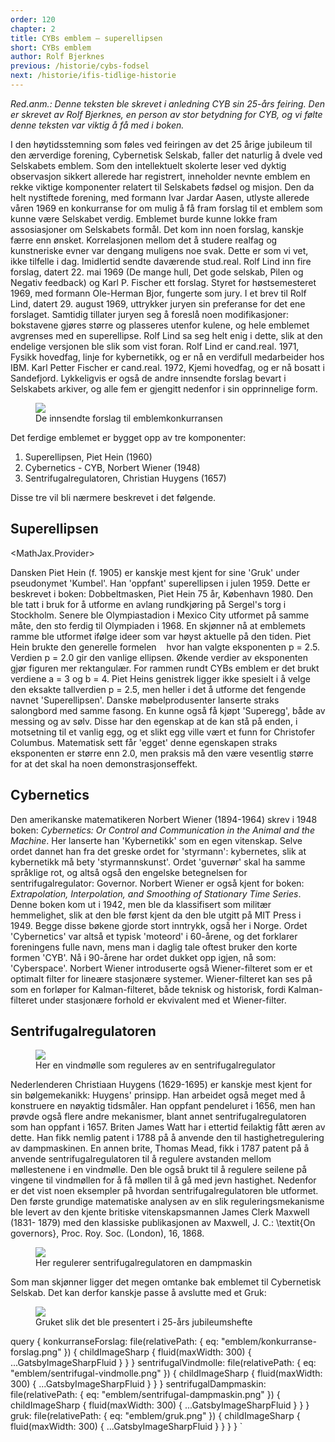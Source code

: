 ```yaml
---
order: 120
chapter: 2
title: CYBs emblem — superellipsen
short: CYBs emblem
author: Rolf Bjerknes
previous: /historie/cybs-fodsel
next: /historie/ifis-tidlige-historie
---
```



_Red.anm.: Denne teksten ble skrevet i anledning CYB sin 25-års feiring. Den er skrevet av Rolf Bjerknes, en person av 
stor betydning for CYB, og vi følte denne teksten var viktig å få med i boken._

I den høytidsstemning som føles ved feiringen av det 25 årige jubileum til den ærverdige forening, Cybernetisk Selskab, 
faller det naturlig å dvele ved Selskabets emblem. Som den intellektuelt skolerte leser ved dyktig observasjon sikkert 
allerede har registrert, inneholder nevnte emblem en rekke viktige komponenter relatert til Selskabets fødsel og misjon. 
Den da helt nystiftede forening, med formann Ivar Jardar Aasen, utlyste allerede våren 1969 en konkurranse for om mulig 
å få fram forslag til et emblem som kunne være Selskabet verdig. Emblemet burde kunne lokke fram assosiasjoner om 
Selskabets formål. Det kom inn noen forslag, kanskje færre enn ønsket. Korrelasjonen mellom det å studere realfag og 
kunstneriske evner var dengang muligens noe svak. Dette er som vi vet, ikke tilfelle i dag. Imidlertid sendte daværende 
stud.real. Rolf Lind inn fire forslag, datert 22. mai 1969 (De mange hull, Det gode selskab, Pilen og Negativ feedback) 
og Karl P. Fischer ett forslag. Styret for høstsemesteret 1969, med formann Ole-Herman Bjor, fungerte som jury. 
I et brev til Rolf Lind, datert 29. august 1969, uttrykker juryen sin preferanse for det ene forslaget. Samtidig 
tillater juryen seg å foreslå noen modifikasjoner: bokstavene gjøres større og plasseres utenfor kulene, og hele 
emblemet avgrenses med en superellipse. Rolf Lind sa seg helt enig i dette, slik at den endelige versjonen ble slik 
som vist foran. Rolf Lind er cand.real. 1971, Fysikk hovedfag, linje for kybernetikk, og er nå en verdifull medarbeider 
hos IBM. Karl Petter Fischer er cand.real. 1972, Kjemi hovedfag, og er nå bosatt i Sandefjord. Lykkeligvis er også de 
andre innsendte forslag bevart i Selskabets arkiver, og alle fem er gjengitt nedenfor i sin opprinnelige form.

<Figure>
  <Image src={props.data.konkurranseForslag} />
  <Figcaption>De innsendte forslag til emblemkonkurransen</Figcaption>
</Figure>

Det ferdige emblemet er bygget opp av tre komponenter:

1. Superellipsen, Piet Hein (1960)
2. Cybernetics - CYB, Norbert Wiener (1948)
3. Sentrifugalregulatoren, Christian Huygens (1657)

Disse tre vil bli nærmere beskrevet i det følgende.

## Superellipsen

<MathJax.Provider>
  <p>Dansken Piet Hein (f. 1905) er kanskje mest kjent for sine 'Gruk' under pseudonymet 'Kumbel'. Han 'oppfant' 
  superellipsen i julen 1959. Dette er beskrevet i boken: Dobbeltmasken, Piet Hein 75 år, København 1980. Den ble tatt 
  i bruk for å utforme en avlang rundkjøring på Sergel's torg i Stockholm. Senere ble Olympiastadion i Mexico City 
  utformet på samme måte, den sto ferdig til Olympiaden i 1968. En skjønner nå at emblemets ramme ble utformet ifølge 
  ideer som var høyst aktuelle på den tiden. Piet Hein brukte den generelle formelen
  &nbsp;<MathJax.Node inline formula="(x / a)^p + (y / b)^p = 1" />&nbsp; 
  hvor han valgte eksponenten p = 2.5. Verdien p = 2.0 gir 
  den vanlige ellipsen. Økende verdier av eksponenten gjør figuren mer rektangulær. For rammen rundt CYBs emblem er det 
  brukt verdiene a = 3 og b = 4. Piet Heins genistrek ligger ikke spesielt i å velge den eksakte tallverdien p = 2.5, 
  men heller i det å utforme det fengende navnet 'Superellipsen'. Danske møbelprodusenter lanserte straks salongbord 
  med samme fasong. En kunne også få kjøpt 'Superegg', både av messing og av sølv. Disse har den egenskap at de kan stå 
  på enden, i motsetning til et vanlig egg, og et slikt egg ville vært et funn for Christofer Columbus. Matematisk sett 
  får 'egget' denne egenskapen straks eksponenten er større enn 2.0, men praksis må den være vesentlig større for at 
  det skal ha noen demonstrasjonseffekt.</p>
</MathJax.Provider>



## Cybernetics

Den amerikanske matematikeren Norbert Wiener (1894-1964) skrev i 1948 boken: _Cybernetics: Or Control and Communication 
in the Animal and the Machine_. Her lanserte han 'Kybernetikk' som en egen vitenskap. Selve ordet dannet han fra det 
greske ordet for 'styrmann': kybernetes, slik at kybernetikk må bety 'styrmannskunst'. Ordet 'guvernør' skal ha samme 
språklige rot, og altså også den engelske betegnelsen for sentrifugalregulator: Governor. Norbert Wiener er også kjent 
for boken: _Extrapolation, Interpolation, and Smoothing of Stationary Time Series_. Denne boken kom ut i 1942, men ble 
da klassifisert som militær hemmelighet, slik at den ble først kjent da den ble utgitt på MIT Press i 1949. Begge disse 
bøkene gjorde stort inntrykk, også her i Norge. Ordet 'Cybernetics' var altså et typisk 'moteord' i 60-årene, og det 
forklarer foreningens fulle navn, mens man i daglig tale oftest bruker den korte formen 'CYB'. Nå i 90-årene har ordet 
dukket opp igjen, nå som: 'Cyberspace'. Norbert Wiener introduserte også Wiener-filteret som er et optimalt filter for 
lineære stasjonære systemer. Wiener-filteret kan ses på som en forløper for Kalman-filteret, både teknisk og historisk, 
fordi Kalman-filteret under stasjonære forhold er ekvivalent med et Wiener-filter.

## Sentrifugalregulatoren

<Figure position="end">
  <Image src={props.data.sentrifugalVindmolle} />
  <Figcaption>Her en vindmølle som reguleres av en sentrifugalregulator</Figcaption>
</Figure>

Nederlenderen Christiaan Huygens (1629-1695) er kanskje mest kjent for sin bølgemekanikk: Huygens' prinsipp. Han 
arbeidet også meget med å konstruere en nøyaktig tidsmåler. Han oppfant pendeluret i 1656, men han prøvde også flere 
andre mekanismer, blant annet sentrifugalregulatoren som han oppfant i 1657. Briten James Watt har i ettertid feilaktig 
fått æren av dette. Han fikk nemlig patent i 1788 på å anvende den til hastighetregulering av dampmaskinen. En annen 
brite, Thomas Mead, fikk i 1787 patent på å anvende sentrifugalregulatoren til å regulere avstanden mellom møllestenene 
i en vindmølle. Den ble også brukt til å regulere seilene på vingene til vindmøllen for å få møllen til å gå med jevn 
hastighet. Nedenfor er det vist noen eksempler på hvordan sentrifugalregulatoren ble utformet. Den første grundige 
matematiske analysen av en slik reguleringsmekanisme ble levert av den kjente britiske vitenskapsmannen James Clerk 
Maxwell (1831- 1879) med den klassiske publikasjonen av Maxwell, J. C.: \textit{On governors}, Proc. Roy. Soc. 
(London), 16, 1868.

<Figure>
  <Image src={props.data.sentrifugalDampmaskin} />
  <Figcaption>Her regulerer sentrifugalregulatoren en dampmaskin</Figcaption>
</Figure>

Som man skjønner ligger det megen omtanke bak emblemet til Cybernetisk Selskab. Det kan derfor kanskje passe å 
avslutte med et Gruk:

<Figure>
  <Image src={props.data.gruk} />
  <Figcaption>Gruket slik det ble presentert i 25-års jubileumshefte</Figcaption>
</Figure>

  query {
    konkurranseForslag: file(relativePath: { eq: "emblem/konkurranse-forslag.png" }) {
      childImageSharp {
        fluid(maxWidth: 300) {
          ...GatsbyImageSharpFluid
        }
      }
    }
    sentrifugalVindmolle: file(relativePath: { eq: "emblem/sentrifugal-vindmolle.png" }) {
      childImageSharp {
        fluid(maxWidth: 300) {
          ...GatsbyImageSharpFluid
        }
      }
    }
    sentrifugalDampmaskin: file(relativePath: { eq: "emblem/sentrifugal-dampmaskin.png" }) {
      childImageSharp {
        fluid(maxWidth: 300) {
          ...GatsbyImageSharpFluid
        }
      }
    }
    gruk: file(relativePath: { eq: "emblem/gruk.png" }) {
      childImageSharp {
        fluid(maxWidth: 300) {
          ...GatsbyImageSharpFluid
        }
      }
    }
  }
`
